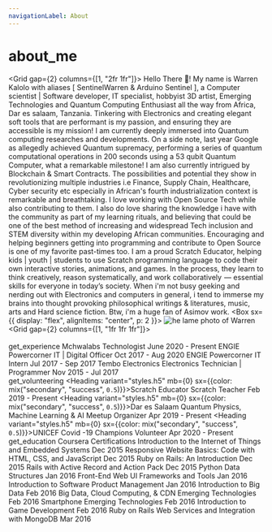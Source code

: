 ```yaml
---
navigationLabel: About
---
```



# about_me

<Grid gap={2} columns={[1, "2fr 1fr"]}>
  <Box>
    Hello There 👋! My name is Warren Kalolo with aliases [ SentinelWarren & Arduino Sentinel ], a Computer scientist | Software developer, IT specialist, hobbyist 3D artist, Emerging Technologies and Quantum Computing Enthusiast all the way from Africa, Dar es salaam, Tanzania. 
    Tinkering with Electronics and creating elegant soft tools that are performant is my passion, and ensuring they are accessible is my mission!
    <Divider/>
    I am currently deeply immersed into Quantum computing researches and developments. On a side note, last year Google as allegedly achieved Quantum supremacy, performing a series of quantum computational operations in 200 seconds using a 53 qubit Quantum Computer, what a remarkable milestone! 
    I am also currently intrigued by Blockchain & Smart Contracts. The possibilities and potential they show in revolutionizing multiple industries i.e Finance, Supply Chain, Healthcare, Cyber security etc especially in African's fourth industrialization context is remarkable and breathtaking.
    <Divider/>
    I love working with Open Source Tech while also contributing to them. I also do love sharing the knowledge i have with the community as part of my learning rituals, and believing that could be one of the best method of increasing and widespread Tech inclusion and STEM diversity within my developing African communities.
    Encouraging and helping beginners getting into programming and contribute to Open Source is one of my favorite past-times too.
    <Divider/>
    I am a proud Scratch Educator, helping kids | youth | students to use Scratch programming language to code their own interactive stories, animations, and games. In the process, they learn to think creatively, reason systematically, and work collaboratively  — essential skills for everyone in today’s society.
    <Divider/>
    When i'm not busy geeking and nerding out with Electronics and computers in general, i tend to immerse my brains into thought provoking philosophical writings & literatures, music, arts and Hard science fiction. Btw, i'm a huge fan of Asimov work.
  </Box>
  <Box 
    sx={{
        display: "flex",
        alignItems: "center",
        p: 2
    }}>
    <Image src="../images/warren.jpg" alt="he lame photo of Warren"/>
  </Box>
</Grid>
<Divider/>
<Grid gap={2} columns={[1, "1fr 1fr 1fr"]}>  
    <Box>   
        <Heading variant="styles.h2">get_experience</Heading>
        <Heading variant="styles.h3" mb={0}>Mchwalabs</Heading>
        <Text>Technologist</Text>
        <Text variant="styles.small">June 2020 - Present</Text>
        <Divider />
        <Heading variant="styles.h3" mb={0}>ENGIE Powercorner</Heading>
        <Text>IT | Digital Officer</Text>
        <Text variant="styles.small">Oct 2017 - Aug 2020</Text>
        <Divider />
        <Heading variant="styles.h3" mb={0}>ENGIE Powercorner</Heading>
        <Text>IT Intern</Text>
        <Text variant="styles.small">Jul 2017 - Sep 2017</Text>
        <Divider />
        <Heading variant="styles.h3" mb={0}>Tembo Electronics</Heading>
        <Text>Electronics Technician | Programmer</Text>
        <Text variant="styles.small">Nov 2015 - Jul 2017</Text>
        <Divider />
    </Box>
    <Box>   
        <Heading variant="styles.h2">get_volunteering</Heading>
        <Heading variant="styles.h5" mb={0} sx={{color: mix("secondary", "success", `0.5`)}}>Scratch Educator</Heading>
        <Text>Scratch Teacher</Text>
        <Text variant="styles.small">Feb 2019 - Present</Text>
        <Divider />
        <Heading variant="styles.h5" mb={0} sx={{color: mix("secondary", "success", `0.5`)}}>Dar es Salaam Quantum Physics, Machine Learning & AI Meetup</Heading>
        <Text>Organizer</Text>
        <Text variant="styles.small">Apr 2019 - Present</Text>
        <Divider />
        <Heading variant="styles.h5" mb={0} sx={{color: mix("secondary", "success", `0.5`)}}>UNICEF Covid -19 Champions</Heading>
        <Text>Volunteer</Text>
        <Text variant="styles.small">Apr 2020 - Present</Text>
        <Divider />
    </Box>
    <Box>
        <Heading variant="styles.h2">get_education</Heading>
        <Heading variant="styles.h5" mb={0}>Coursera Certifications</Heading>
        <Text>Introduction to the Internet of Things and Embedded Systems</Text>
        <Text variant="styles.small">Dec 2015</Text>
        <Text>Responsive Website Basics: Code with HTML, CSS, and JavaScript</Text>
        <Text variant="styles.small">Dec 2015</Text>
        <Text>Ruby on Rails: An Introduction</Text>
        <Text variant="styles.small">Dec 2015</Text>
        <Text>Rails with Active Record and Action Pack</Text>
        <Text variant="styles.small">Dec 2015</Text>
        <Text>Python Data Structures</Text>
        <Text variant="styles.small">Jan 2016</Text>
        <Text>Front-End Web UI Frameworks and Tools</Text>
        <Text variant="styles.small">Jan 2016</Text>
        <Text>Introduction to Software Product Management</Text>
        <Text variant="styles.small">Jan 2016</Text>
        <Text>Introduction to Big Data</Text>
        <Text variant="styles.small">Feb 2016</Text>
        <Text>Big Data, Cloud Computing, & CDN Emerging Technologies</Text>
        <Text variant="styles.small">Feb 2016</Text>
        <Text>Smartphone Emerging Technologies</Text>
        <Text variant="styles.small">Feb 2016</Text>
        <Text>Introduction to Game Development</Text>
        <Text variant="styles.small">Feb 2016</Text>
        <Text>Ruby on Rails Web Services and Integration with MongoDB</Text>
        <Text variant="styles.small">Mar 2016</Text>
        <Divider />
    </Box>
</Grid>
<Footer/>
